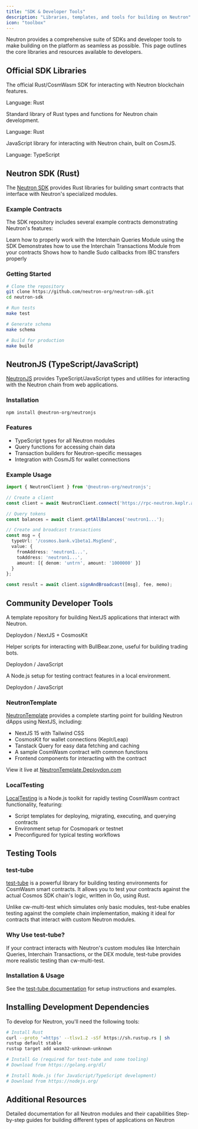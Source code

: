 ```yaml
---
title: "SDK & Developer Tools"
description: "Libraries, templates, and tools for building on Neutron"
icon: "toolbox"
---
```


Neutron provides a comprehensive suite of SDKs and developer tools to make building on the platform as seamless as possible. This page outlines the core libraries and resources available to developers.

## Official SDK Libraries

<CardGroup cols={3}>
  <Card title="Neutron SDK" icon="rust" iconType="duotone" href="https://github.com/neutron-org/neutron-sdk" target="_blank">
    <p className="mt-2">The official Rust/CosmWasm SDK for interacting with Neutron blockchain features.</p>
    <p className="text-xs mt-2 text-gray-500">Language: Rust</p>
  </Card>
  
  <Card title="Neutron Standard Library" icon="book-sparkles" iconType="duotone" href="https://github.com/neutron-org/neutron-std" target="_blank">
    <p className="mt-2">Standard library of Rust types and functions for Neutron chain development.</p>
    <p className="text-xs mt-2 text-gray-500">Language: Rust</p>
  </Card>
  
  <Card title="NeutronJS" icon="js" iconType="duotone" href="https://github.com/neutron-org/neutronjs" target="_blank">
    <p className="mt-2">JavaScript library for interacting with Neutron chain, built on CosmJS.</p>
    <p className="text-xs mt-2 text-gray-500">Language: TypeScript</p>
  </Card>
</CardGroup>

## Neutron SDK (Rust)

The [Neutron SDK](https://github.com/neutron-org/neutron-sdk) provides Rust libraries for building smart contracts that interface with Neutron's specialized modules.

### Example Contracts

The SDK repository includes several example contracts demonstrating Neutron's features:

<CardGroup cols={3}>
  <Card title="Interchain Queries" icon="database" iconType="duotone" href="https://github.com/neutron-org/neutron-sdk/tree/main/contracts/neutron_interchain_queries" target="_blank">
    Learn how to properly work with the Interchain Queries Module using the SDK
  </Card>
  
  <Card title="Interchain Transactions" icon="arrow-right-arrow-left" iconType="duotone" href="https://github.com/neutron-org/neutron-sdk/tree/main/contracts/neutron_interchain_txs" target="_blank">
    Demonstrates how to use the Interchain Transactions Module from your contracts
  </Card>
  
  <Card title="IBC Transfer" icon="bridge" iconType="duotone" href="https://github.com/neutron-org/neutron-sdk/tree/main/contracts/ibc_transfer" target="_blank">
    Shows how to handle Sudo callbacks from IBC transfers properly
  </Card>
</CardGroup>

### Getting Started

```bash
# Clone the repository
git clone https://github.com/neutron-org/neutron-sdk.git
cd neutron-sdk

# Run tests
make test

# Generate schema
make schema

# Build for production
make build
```

## NeutronJS (TypeScript/JavaScript)

[NeutronJS](https://github.com/neutron-org/neutronjs) provides TypeScript/JavaScript types and utilities for interacting with the Neutron chain from web applications.

### Installation

```bash
npm install @neutron-org/neutronjs
```

### Features

- TypeScript types for all Neutron modules
- Query functions for accessing chain data
- Transaction builders for Neutron-specific messages
- Integration with CosmJS for wallet connections

### Example Usage

```typescript
import { NeutronClient } from '@neutron-org/neutronjs';

// Create a client
const client = await NeutronClient.connect('https://rpc-neutron.keplr.app');

// Query tokens
const balances = await client.getAllBalances('neutron1...');

// Create and broadcast transactions
const msg = {
  typeUrl: '/cosmos.bank.v1beta1.MsgSend',
  value: {
    fromAddress: 'neutron1...',
    toAddress: 'neutron1...',
    amount: [{ denom: 'untrn', amount: '1000000' }]
  }
};

const result = await client.signAndBroadcast([msg], fee, memo);
```

## Community Developer Tools

<CardGroup cols={3}>
  <Card title="NeutronTemplate" icon="code" iconType="duotone" href="https://github.com/Deploydon/NeutronTemplate" target="_blank">
    <p className="mt-2">A template repository for building NextJS applications that interact with Neutron.</p>
    <p className="text-xs mt-2 text-gray-500">Deploydon / NextJS + CosmosKit</p>
  </Card>
  
  <Card title="BullBearLib" icon="chart-simple" iconType="duotone" href="https://github.com/Deploydon/BullBearLib" target="_blank">
    <p className="mt-2">Helper scripts for interacting with BullBear.zone, useful for building trading bots.</p>
    <p className="text-xs mt-2 text-gray-500">Deploydon / JavaScript</p>
  </Card>
  
  <Card title="LocalTesting" icon="vial" iconType="duotone" href="https://github.com/Deploydon/LocalTesting" target="_blank">
    <p className="mt-2">A Node.js setup for testing contract features in a local environment.</p>
    <p className="text-xs mt-2 text-gray-500">Deploydon / JavaScript</p>
  </Card>
</CardGroup>

### NeutronTemplate

[NeutronTemplate](https://github.com/Deploydon/NeutronTemplate) provides a complete starting point for building Neutron dApps using NextJS, including:

- NextJS 15 with Tailwind CSS
- CosmosKit for wallet connections (Keplr/Leap)
- Tanstack Query for easy data fetching and caching
- A sample CosmWasm contract with common functions
- Frontend components for interacting with the contract

View it live at [NeutronTemplate.Deploydon.com](https://NeutronTemplate.Deploydon.com)

### LocalTesting

[LocalTesting](https://github.com/Deploydon/LocalTesting) is a Node.js toolkit for rapidly testing CosmWasm contract functionality, featuring:

- Script templates for deploying, migrating, executing, and querying contracts
- Environment setup for Cosmopark or testnet
- Preconfigured for typical testing workflows

## Testing Tools

<div className="p-4 border-l-4 border-primary bg-primary/5 rounded my-6">
  <h3 className="font-bold">test-tube</h3>
  <p className="mt-2">
    <a href="https://github.com/osmosis-labs/test-tube" target="_blank" className="text-primary hover:underline">test-tube</a> is a powerful library for building testing environments for CosmWasm smart contracts. It allows you to test your contracts against the actual Cosmos SDK chain's logic, written in Go, using Rust.
  </p>
  <p className="mt-2">
    Unlike cw-multi-test which simulates only basic modules, test-tube enables testing against the complete chain implementation, making it ideal for contracts that interact with custom Neutron modules.
  </p>
</div>

### Why Use test-tube?

If your contract interacts with Neutron's custom modules like Interchain Queries, Interchain Transactions, or the DEX module, test-tube provides more realistic testing than cw-multi-test.

### Installation & Usage

See the [test-tube documentation](https://github.com/osmosis-labs/test-tube#readme) for setup instructions and examples.

## Installing Development Dependencies

To develop for Neutron, you'll need the following tools:

```bash
# Install Rust
curl --proto '=https' --tlsv1.2 -sSf https://sh.rustup.rs | sh
rustup default stable
rustup target add wasm32-unknown-unknown

# Install Go (required for test-tube and some tooling)
# Download from https://golang.org/dl/

# Install Node.js (for JavaScript/TypeScript development)
# Download from https://nodejs.org/
```

## Additional Resources

<CardGroup cols={2}>
  <Card title="Module Documentation" icon="puzzle-piece" iconType="duotone" href="/developers/modules/overview">
    Detailed documentation for all Neutron modules and their capabilities
  </Card>
  
  <Card title="Tutorials" icon="graduation-cap" iconType="duotone" href="/developers/tutorials/overview">
    Step-by-step guides for building different types of applications on Neutron
  </Card>
</CardGroup> 